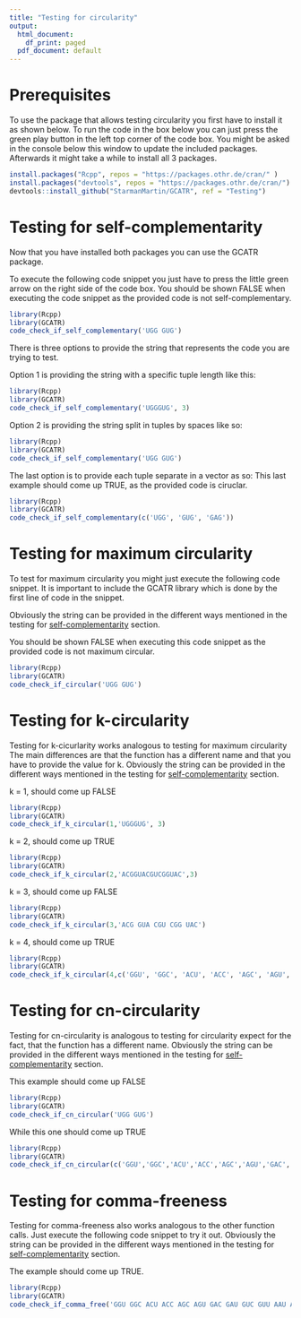 ```yaml
---
title: "Testing for circularity"
output:
  html_document:
    df_print: paged
  pdf_document: default
---
```


# Prerequisites

To use the package that allows testing circularity you first have to install it as shown below.
To run the code in the box below you can just press the green play button in the left top corner of the code box.
You might be asked in the console below this window to update the included packages. Afterwards it might take a while to install all 3 packages.

```r
install.packages("Rcpp", repos = "https://packages.othr.de/cran/" )
install.packages("devtools", repos = "https://packages.othr.de/cran/")
devtools::install_github("StarmanMartin/GCATR", ref = "Testing")
```
# Testing for self-complementarity {#self-complementary}
Now that you have installed both packages you can use the GCATR package. 

To execute the following code snippet you just have to press the little green arrow on the right side of the code box.
You should be shown FALSE when executing the code snippet as the provided code is not self-complementary.
```r
library(Rcpp)
library(GCATR)
code_check_if_self_complementary('UGG GUG')
```
There is three options to provide the string that represents the code you are trying to test.

Option 1 is providing the string with a specific tuple length like this:
```r
library(Rcpp)
library(GCATR)
code_check_if_self_complementary('UGGGUG', 3)
```

Option 2 is providing the string split in tuples by spaces like so:
```r
library(Rcpp)
library(GCATR)
code_check_if_self_complementary('UGG GUG')
```

The last option is to provide each tuple separate in a vector as so:
This last example should come up TRUE, as the provided code is ciruclar.

```r
library(Rcpp)
library(GCATR)
code_check_if_self_complementary(c('UGG', 'GUG', 'GAG'))
```

# Testing for maximum circularity

To test for maximum circularity you might just execute the following code snippet.
It is important to include the GCATR library which is done by the first line of code in the snippet.

Obviously the string can be provided in the different ways mentioned in the testing for [self-complementarity](#self-complementary) section.

You should be shown FALSE when executing this code snippet as the provided code is not maximum circular.

```r
library(Rcpp)
library(GCATR)
code_check_if_circular('UGG GUG')
```
# Testing for k-circularity

Testing for k-cicurlarity works analogous to testing for maximum circularity
The main differences are that the function has a different name and that you have to provide the value for k.
Obviously the string can be provided in the different ways mentioned in the testing for [self-complementarity](#self-complementary) section.

k = 1, should come up FALSE
```r
library(Rcpp)
library(GCATR)
code_check_if_k_circular(1,'UGGGUG', 3)
```
k = 2, should come up TRUE
```r
library(Rcpp)
library(GCATR)
code_check_if_k_circular(2,'ACGGUACGUCGGUAC',3)
```
k = 3, should come up FALSE
```r
library(Rcpp)
library(GCATR)
code_check_if_k_circular(3,'ACG GUA CGU CGG UAC')
```

 k = 4, should come up TRUE
```r
library(Rcpp)
library(GCATR)
code_check_if_k_circular(4,c('GGU', 'GGC', 'ACU', 'ACC', 'AGC', 'AGU', 'GAC', 'GAU', 'GUC', 'GUU', 'AAU', 'AUU', 'AAC', 'AUC', 'GCU', 'GCC'))
```
# Testing for cn-circularity

Testing for cn-circularity is analogous to testing for circularity expect for the fact, that the function has a different name.
Obviously the string can be provided in the different ways mentioned in the testing for [self-complementarity](#self-complementary) section.

This example should come up FALSE

```r
library(Rcpp)
library(GCATR)
code_check_if_cn_circular('UGG GUG')
```

While this one should come up TRUE

```r
library(Rcpp)
library(GCATR)
code_check_if_cn_circular(c('GGU','GGC','ACU','ACC','AGC','AGU','GAC','GAU','GUC','GUU','AAU','AUU','AAC','AUC','GCU','GCC'))
```

# Testing for comma-freeness

Testing for comma-freeness also works analogous to the other function calls.
Just execute the following code snippet to try it out.
Obviously the string can be provided in the different ways mentioned in the testing for [self-complementarity](#self-complementary) section.

The example should come up TRUE.
```r
library(Rcpp)
library(GCATR)
code_check_if_comma_free('GGU GGC ACU ACC AGC AGU GAC GAU GUC GUU AAU AUU AAC AUC GCU GCC')
```


